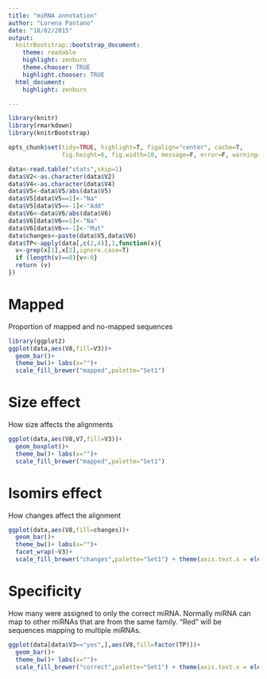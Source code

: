 ```yaml
---
title: "miRNA annotation"
author: "Lorena Pantano"
date: "18/02/2015"
output:
  knitrBootstrap::bootstrap_document:
    theme: readable
    highlight: zenburn
    theme.chooser: TRUE
    highlight.chooser: TRUE
  html_document:
    highlight: zenburn

---
```


```r
library(knitr)
library(rmarkdown)
library(knitrBootstrap)

opts_chunk$set(tidy=TRUE, highlight=T, figalign="center", cache=T,
               fig.height=6, fig.width=10, message=F, error=F, warning=F, bootstrap.show.code=FALSE)
```


```r
data<-read.table("stats",skip=1)
data$V2<-as.character(data$V2)
data$V4<-as.character(data$V4)
data$V5<-data$V5/abs(data$V5)
data$V5[data$V5==1]<-"Na"
data$V5[data$V5==-1]<-"Add"
data$V6<-data$V6/abs(data$V6)
data$V6[data$V6==1]<-"Na"
data$V6[data$V6==-1]<-"Mut"
data$changes<-paste(data$V5,data$V6)
data$TP<-apply(data[,c(2,4)],1,function(x){
  v<-grep(x[1],x[2],ignore.case=T)
  if (length(v)==0){v<-0}
  return (v)
})
```

# Mapped
Proportion of mapped and no-mapped sequences
```r
library(ggplot2)
ggplot(data,aes(V8,fill=V3))+
  geom_bar()+
  theme_bw()+ labs(x="")+
  scale_fill_brewer("mapped",palette="Set1")
```


# Size effect
How size affects the alignments
```r
ggplot(data,aes(V8,V7,fill=V3))+
  geom_boxplot()+
  theme_bw()+ labs(x="")+
  scale_fill_brewer("mapped",palette="Set1")
```

# Isomirs effect
How changes affect the alignment
```r
ggplot(data,aes(V8,fill=changes))+
  geom_bar()+
  theme_bw()+ labs(x="")+
  facet_wrap(~V3)+
  scale_fill_brewer("changes",palette="Set1") + theme(axis.text.x = element_text(angle = 90, hjust = 1))
```


# Specificity
How many were assigned to only the correct miRNA. Normally miRNA can map to other miRNAs that are from the same family. "Red" will be sequences mapping to multiple miRNAs.
```r
ggplot(data[data$V3=="yes",],aes(V8,fill=factor(TP)))+
  geom_bar()+
  theme_bw()+ labs(x="")+
  scale_fill_brewer("correct",palette="Set1") + theme(axis.text.x = element_text(angle = 90, hjust = 1))
```


